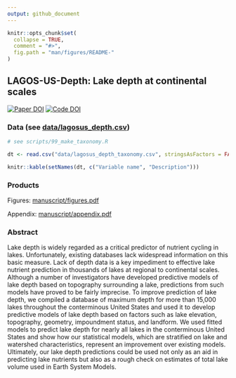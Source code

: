```yaml
---
output: github_document
---
```


<!-- README.md is generated from README.Rmd. Please edit that file -->

```r
knitr::opts_chunk$set(
  collapse = TRUE,
  comment = "#>",
  fig.path = "man/figures/README-"
)
```

## LAGOS-US-Depth: Lake depth at continental scales

[![Paper DOI](https://img.shields.io/badge/Paper-DOI-blue.svg)]() [![Code DOI](https://zenodo.org/badge/123951266.svg)](https://zenodo.org/badge/latestdoi/123951266)

### Data (see [data/lagosus_depth.csv]())

```r
# see scripts/99_make_taxonomy.R

dt <- read.csv("data/lagosus_depth_taxonomy.csv", stringsAsFactors = FALSE)

knitr::kable(setNames(dt, c("Variable name", "Description")))
```

### Products

Figures: [manuscript/figures.pdf](manuscript/figures.pdf)

Appendix: [manuscript/appendix.pdf](manuscript/figures.pdf)

### Abstract

Lake depth is widely regarded as a critical predictor of nutrient cycling in lakes. Unfortunately, existing databases lack widespread information on this basic measure. Lack of depth data is a key impediment to effective lake nutrient prediction in thousands of lakes at regional to continental scales. Although a number of investigators have developed predictive models of lake depth based on topography surrounding a lake, predictions from such models have proved to be fairly imprecise. To improve prediction of lake depth, we compiled a database of maximum depth for more than 15,000 lakes throughout the conterminous United States and used it to develop predictive models of lake depth based on factors such as lake elevation, topography, geometry, impoundment status, and landform. We used fitted models to predict lake depth for nearly all lakes in the conterminous United States and show how our statistical models, which are stratified on lake and watershed characteristics, represent an improvement over existing models. Ultimately, our lake depth predictions could be used not only as an aid in predicting lake nutrients but also as a rough check on estimates of total lake volume used in Earth System Models.
